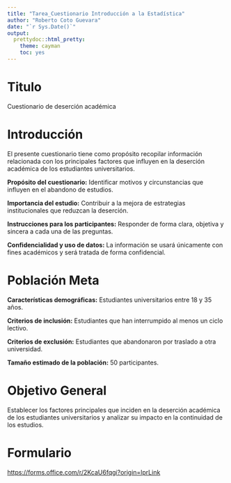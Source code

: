 ---
title: "Tarea_Cuestionario Introducción a la Estadística"
author: "Roberto Coto Guevara"
date: "`r Sys.Date()`"
output: 
  prettydoc::html_pretty:
    theme: cayman
    toc: yes
---

# Titulo 
Cuestionario de deserción académica

# Introducción
El presente cuestionario tiene como propósito recopilar información relacionada con los principales factores que influyen en la deserción académica de los estudiantes universitarios.

**Propósito del cuestionario:** Identificar motivos y circunstancias que influyen en el abandono de estudios.

**Importancia del estudio:** Contribuir a la mejora de estrategias institucionales que reduzcan la deserción.

**Instrucciones para los participantes:** Responder de forma clara, objetiva y sincera a cada una de las preguntas.

**Confidencialidad y uso de datos:** La información se usará únicamente con fines académicos y será tratada de forma confidencial.

# Población Meta
**Características demográficas:** Estudiantes universitarios entre 18 y 35 años.

**Criterios de inclusión:** Estudiantes que han interrumpido al menos un ciclo lectivo.

**Criterios de exclusión:** Estudiantes que abandonaron por traslado a otra universidad.

**Tamaño estimado de la población:** 50 participantes.


# Objetivo General

Establecer los factores principales que inciden en la deserción académica de los estudiantes universitarios y analizar su impacto en la continuidad de los estudios.

# Formulario 
<https://forms.office.com/r/2KcaU6fqgi?origin=lprLink>